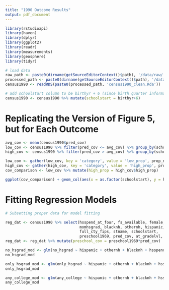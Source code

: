 ```yaml
---
title: "1990 Outcome Results"
output: pdf_document
---
```


```r
library(rstudioapi)
library(haven)
library(dplyr)
library(ggplot2)
library(readr)
library(measurements)
library(geosphere)
library(tidyr)
```

```r
# load data
raw_path <- paste0(dirname(getSourceEditorContext()$path), '/data/raw/')
processed_path <- paste0(dirname(getSourceEditorContext()$path), '/data/processed/')
census1990 <- readRDS(paste0(processed_path, 'census1990_clean.Rda'))

# add schoolstart column to be birthyr + 6 (since birth quarter information not available)
census1990 <- census1990 %>% mutate(schoolstart = birthyr+6)
```

# Replicating the Version of Figure 5, but for Each Outcome

```r
avg_cov <- mean(census1990$pred_cov)
low_cov <- census1990 %>% filter(pred_cov <= avg_cov) %>% group_by(schoolstart) %>% summarize(prop_nohsgrad = mean(no_hsgrad), prop_onlyhsgrad = mean(only_hsgrad), prop_anycoll = mean(any_college))
high_cov <- census1990 %>% filter(pred_cov > avg_cov) %>% group_by(schoolstart) %>% summarize(prop_nohsgrad = mean(no_hsgrad), prop_onlyhsgrad = mean(only_hsgrad), prop_anycoll = mean(any_college))

low_cov <- gather(low_cov, key = 'category', value = 'low_prop', prop_nohsgrad, prop_onlyhsgrad, prop_anycoll)
high_cov <- gather(high_cov, key = 'category', value = 'high_prop', prop_nohsgrad, prop_onlyhsgrad, prop_anycoll)
cov_comparison <- low_cov %>% mutate(high_prop = high_cov$high_prop)
```


```r
ggplot(cov_comparison) + geom_col(aes(x = as.factor(schoolstart), y = high_prop-low_prop, fill = category)) + xlab('Expected Year of Beginning School') + ylab('Difference in Proportions of \n Educational Attainment') + ggtitle('Comparing Proportions of Educational Attainment, High vs. Low Coverage') + theme_light() + scale_fill_discrete(name = '', labels = c('Any College', 'Only HS Grad', 'No HS Grad'))

```


# Fitting Regression Models

```r
# Subsetting proper data for model fitting

reg_dat <- census1990 %>% select(hsspend_at_four, fs_available, female, momhsdrop,
                                 momhsgrad, blacknh, othernh, hispanic, 
                                 full_cty_fips, stname, schoolstart, 
                                 preschool1969, pred_cov, at_gradelvl, whitenh)
reg_dat <- reg_dat %>% mutate(preschool_cov = preschool1969*pred_cov)
```






```r
no_hsgrad_mod <- glm(no_hsgrad ~ hispanic + othernh + blacknh + hsspend_at_four + fs_available + female + preschool_cov, family = 'binomial',data = census1990)
no_hsgrad_mod
```

```r
only_hsgrad_mod <- glm(only_hsgrad ~ hispanic + othernh + blacknh + hsspend_at_four + fs_available + female + preschool_cov, family = 'binomial',data = census1990)
only_hsgrad_mod
```

```r
any_college_mod <- glm(any_college ~ hispanic + othernh + blacknh + hsspend_at_four + fs_available + female + preschool_cov, family = 'binomial',data = census1990)
any_college_mod
```